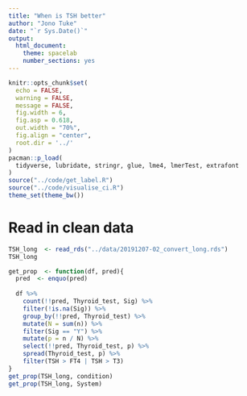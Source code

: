 ```yaml
---
title: "When is TSH better"
author: "Jono Tuke"
date: "`r Sys.Date()`"
output: 
  html_document:
    theme: spacelab
    number_sections: yes
---
```


```r
knitr::opts_chunk$set(
  echo = FALSE, 
  warning = FALSE,
  message = FALSE,
  fig.width = 6, 
  fig.asp = 0.618, 
  out.width = "70%",
  fig.align = "center", 
  root.dir = '../'
)
pacman::p_load(
  tidyverse, lubridate, stringr, glue, lme4, lmerTest, extrafont
)
source("../code/get_label.R")
source("../code/visualise_ci.R")
theme_set(theme_bw())
```

# Read in clean data

```r
TSH_long  <- read_rds("../data/20191207-02_convert_long.rds")
TSH_long
```

```r
get_prop  <- function(df, pred){
  pred  <- enquo(pred)
  
  df %>% 
    count(!!pred, Thyroid_test, Sig) %>% 
    filter(!is.na(Sig)) %>% 
    group_by(!!pred, Thyroid_test) %>% 
    mutate(N = sum(n)) %>% 
    filter(Sig == "Y") %>% 
    mutate(p = n / N) %>% 
    select(!!pred, Thyroid_test, p) %>% 
    spread(Thyroid_test, p) %>% 
    filter(TSH > FT4 | TSH > T3)
}
get_prop(TSH_long, condition)
get_prop(TSH_long, System)
```

